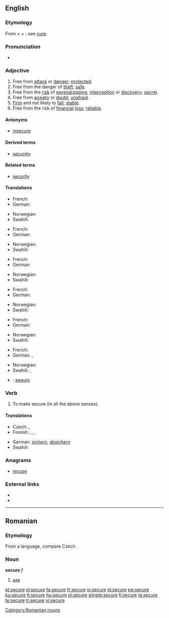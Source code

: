 {{wikipedia|dab=Secure}}
==English==

===Etymology===
From {{etyl|la}} {{term|securus||of persons, free from care, quiet, easy; in a bad sense, careless, reckless; of things, tranquil, also free from danger, safe, secure}} < {{term|se-||without}} + {{term|cura||care}}; see [[cure]].

===Pronunciation===
* {{audio|en-us-secure.ogg|Audio (US)}}

===Adjective===
{{en-adj|securer|securest|more}}

# Free from [[attack]] or [[danger]]; [[protected]].
# Free from the danger of [[theft]]; [[safe]].
# Free from the [[risk]] of [[eavesdropping]],  [[interception]] or [[discovery]]; [[secret]].
# Free from [[anxiety]] or [[doubt]]; [[unafraid]].
# [[Firm]] and not likely to [[fail]]; [[stable]].
# Free from the risk of [[financial]] [[loss]]; [[reliable]].

====Antonyms====
* [[insecure]]

====Derived terms====
* [[securely]]

====Related terms====
* [[security]]

====Translations====
{{trans-top|Free from attack or danger; protected}}
* French: {{t+|fr|sûr}}
* German: {{t+|de|sicher}}
{{trans-mid}}
* Norwegian: {{t+|no|sikker}}
* Swahili: {{t|sw|salamu}}
{{trans-bottom}}

{{trans-top|Free from the danger of theft; safe}}
* French: {{t+|fr|sûr}}
* German: {{t+|de|sicher}}
{{trans-mid}}
* Norwegian: {{t+|no|sikker}}
* Swahili: {{t|sw|salamu}}
{{trans-bottom}}

{{trans-top|Free from the risk of eavesdropping, interception or discovery; secret}}
* French: {{t+|fr|sûr}}
* German: {{t+|de|sicher}}
{{trans-mid}}
* Norwegian: {{t+|no|sikker}}
* Swahili: {{t|sw|salamu}}
{{trans-bottom}}

{{trans-top|Free from anxiety or doubt; unafraid}}
* French: {{t+|fr|sûr}}
* German: {{t+|de|sicher}}
{{trans-mid}}
* Norwegian: {{t+|no|sikker}}
* Swahili: {{t|sw|salamu}}
{{trans-bottom}}

{{trans-top|Firm and not likely to fail; stable}}
* French: {{t+|fr|sûr}}
* German: {{t+|de|zuverlässig}}
{{trans-mid}}
* Norwegian: {{t+|no|sikker}}
* Swahili: {{t|sw|salamu}}
{{trans-bottom}}

{{trans-top|Free from the risk of financial loss; reliable}}
* French: {{t+|fr|sûr}}
* German: {{t+|de|sicher}}, {{t+|de|zuverlässig}}
{{trans-mid}}
* Norwegian: {{t+|no|sikker}}
* Swahili: {{t|sw|salamu}},  {{t|sw|salamu}}
{{trans-bottom}}

{{checktrans-top}}
* {{ttbc|Spanish}}: [[seguro]]
{{trans-bottom}}

===Verb===
{{en-verb|secur|ing}}

# To make secure (in all the above senses).

====Translations====
{{trans-top|To make secure}}
* Czech: {{t-|cs|jistit}}, {{t-|cs|zajistit}}
* Finnish: {{t-|fi|turvata}}, {{t-|fi|suojata}}, {{t-|fi|varmistaa}}, {{t+|fi|kiinnittää}}
{{trans-mid}}
* German: [[sichern]], [[absichern]]
* Swahili: {{t|sw|usalamu}}
{{trans-bottom}}

===Anagrams===
* [[recuse]]

===External links===
* {{R:Webster 1913}}
* {{R:Century 1911}}

----

==Romanian==

===Etymology===
From a {{etyl|sla|ro}} language, compare Czech {{term|sekera|lang=cs}}.

===Noun===
'''secure'''  ''f''

# [[axe]]

[[Category:Romanian nouns]]

[[et:secure]]
[[el:secure]]
[[fa:secure]]
[[fr:secure]]
[[io:secure]]
[[id:secure]]
[[sw:secure]]
[[ku:secure]]
[[lt:secure]]
[[hu:secure]]
[[pl:secure]]
[[simple:secure]]
[[fi:secure]]
[[ta:secure]]
[[te:secure]]
[[tr:secure]]
[[vi:secure]]